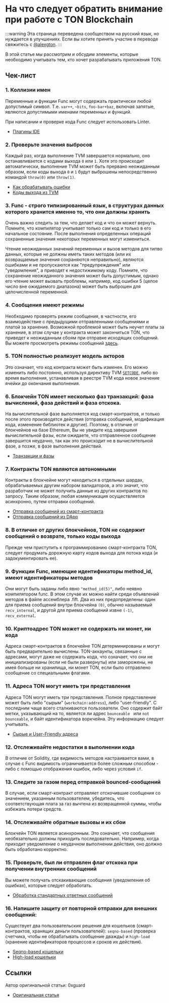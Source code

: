 # На что следует обратить внимание при работе с TON Blockchain

:::warning
Эта страница переведена сообществом на русский язык, но нуждается в улучшениях. Если вы хотите принять участие в переводе свяжитесь с [@alexgton](https://t.me/alexgton).
:::

В этой статье мы рассмотрим и обсудим элементы, которые необходимо учитывать тем, кто хочет разрабатывать приложения TON.

## Чек-лист

### 1. Коллизии имен

Переменные и функции Func могут содержать практически любой допустимый символ. Т.е. `var++`, `~bits`, `foo-bar+baz`, включая запятые, являются допустимыми именами переменных и функций.

При написании и проверке кода Func следует использовать Linter.

- [Плагины IDE](/v3/documentation/smart-contracts/getting-started/ide-plugins/)

### 2. Проверьте значения выбросов

Каждый раз, когда выполнение TVM завершается нормально, оно останавливается с кодами выхода `0` или `1`. Хотя это происходит автоматически, выполнение TVM может быть прервано неожиданным образом, если коды выхода `0` и `1` будут выброшены непосредственно командой `throw(0)` или `throw(1)`.

- [Как обрабатывать ошибки](/v3/documentation/smart-contracts/func/docs/builtins#throwing-exceptions)
- [Коды выхода из TVM](/v3/documentation/tvm/exit-codes)

### 3. Func - строго типизированный язык, в структурах данных которого хранится именно то, что они должны хранить

Очень важно следить за тем, что делает код и что он может вернуть. Помните, что компилятор учитывает только сам код и только в его начальное состояние. После выполнения определенных операций сохраненные значения некоторых переменных могут измениться.

Чтение неожиданных значений переменных и вызов методов для типво данных, которые не должны иметь таких методов (или их возвращаемые значения сохраняются неправильно), являются ошибками и не пропускаются как "предупреждения" или "уведомления", а приводят к недостижимому коду. Помните, что сохранение неожиданного значения может быть допустимым, однако его чтение может вызвать проблемы, например, код ошибки 5 (целое число вне ожидаемого диапазона) может быть выброшен для целочисленной переменной.

### 4. Сообщения имеют режимы

Необходимо проверять режим сообщения, в частности, его взаимодействие с предыдущими отправленными сообщениями и платой за хранение. Возможной проблемой может быть неучет платы за хранение, в этом случае у контракта может закончиться TON, что приведет к неожиданным сбоям при отправке исходящих сообщений. Вы можете просмотреть режимы сообщений [здесь](/v3/documentation/smart-contracts/message-management/sending-messages#message-modes).

### 5. TON полностью реализует модель акторов

Это означает, что код контракта может быть изменен. Его можно изменить либо постоянно, используя директиву TVM [`SETCODE`](/v3/documentation/smart-contracts/func/docs/stdlib#set_code), либо во время выполнения, устанавливая в реестре TVM кода новое значение ячейки до окончания выполнения.

### 6. Блокчейн TON имеет несколько фаз транзакций: фаза вычислений, фаза действий и фаза отскока.

На вычислительной фазе выполняется код смарт-контрактов, и только после этого производятся действия (отправка сообщений, модификация кода, изменение библиотек и другие). Поэтому, в отличие от блокчейнов на базе Ethereum, Вы не увидите код завершеия вычислительной фазы, если ожидаете, что отправленное сообщение завершится неудачно, так как это происходит не в вычислительной фазе, а позже, в фазе выполнения действий.

- [Транзакции и фазы](/v3/documentation/tvm/overview#transactions-and-phases)

### 7. Контракты TON являются автономными

Контракты в блокчейне могут находиться в отдельных шардах, обрабатываемых другим набором валидаторов, а это значит, что разработчик не может получить данные из других контрактов по запросу. Таким образом, любая коммуникация осуществляется асинхронно, путем отправки сообщений.

- [Отправка сообщений из смарт-контракта](/v3/guidelines/ton-connect/cookbook/cells)
- [Отправка сообщений из DApp](/v3/guidelines/ton-connect/cookbook/cells)

### 8. В отличие от других блокчейнов, TON не содержит сообщений о возврате, только коды выхода

Прежде чем приступить к программированию смарт-контракта TON, следует продумать дорожную карту кодов выхода для потока кода (и задокументировать ее).

### 9. Функции Func, имеющие идентификаторы method_id, имеют идентификаторы методов

Они могут быть заданы либо явно `"method_id(5)"`, либо неявно компилятором func. В этом случае их можно найти среди объявлений методов в файле ассемблера .fift. Два из них предопределены: один для приема сообщений внутри блокчейна `(0)`, обычно называемый `recv_internal`, и другой для приема сообщений извне `(-1)`, `recv_external`.

### 10. Криптоадрес TON может не содержать ни монет, ни кода

Адреса смарт-контрактов в блокчейне TON детерминированы и могут быть предварительно вычислены. TON-аккаунты, связанные с адресами, могут даже не содержать кода, что означает, что они не инициализированы (если не были развернуты) или заморожены, не имея больше ни хранилища, ни монет TON, если было отправлено сообщение со специальными флагами.

### 11. Адреса TON могут иметь три представления

Адреса TON могут иметь три представления.
Полное представление может быть либо "сырым" (`workchain:address`), либо "user-friendly". С последним чаще всего сталкиваются пользователи. Оно содержит байт метки, указывающий на то, является ли адрес `bounceable ` или `not bounceable`, и байт идентификатора воркчейна. Эту информацию следует учитывать.

- [Сырые и User-Friendly адреса](/v3/documentation/smart-contracts/addresses/address-formats)

### 12. Отслеживайте недостатки в выполнении кода

В отличие от Solidity, где видимость методов настраивается вами, в случае с Func видимость ограничивается более сложным способом - либо с помощью отображения ошибок, либо через условия `if`.

### 13. Следите за газом перед отправкой bounced-сообщений

В случае, если смарт-контракт отправляет отскочившие сообщения со значением, указанным пользователем, убедитесь, что соответствующая плата за газ вычтена из возвращенной суммы, чтобы избежать потери средств.

### 14. Отслеживайте обратные вызовы и их сбои

Блокчейн TON является асинхронным. Это означает, что сообщения необязательно должны приходить последовательно. Например, когда приходит уведомление о неудачном выполнении действия, оно должно быть обработано корректно.

### 15. Проверьте, был ли отправлен флаг отскока при получении внутренних сообщений

Вы можете получать отскакивающие сообщения (уведомления об ошибках), которые следует обработать.

- [Обработка стандартных ответных сообщений](/v3/documentation/smart-contracts/message-management/internal-messages#handling-of-standard-response-messages)

### 16. Напишите защиту от повторной отправки для внешних сообщений:

Существует два пользовательских решения для кошельков (смарт-контрактов, хранящих деньги пользователей): `seqno-based` (проверка счетчика, чтобы не обрабатывать сообщение дважды) и `high-load` (хранение идентификаторов процессов и сроков их действия).

- [Seqno-based кошельки](/v3/guidelines/dapps/asset-processing/payments-processing/#seqno-based-wallets)
- [High-load кошельки](/v3/guidelines/dapps/asset-processing/payments-processing/#high-load-wallets)

## Ссылки

Автор оригинальной статьи: 0xguard

- [Оригинальная статья](https://0xguard.com/things_to_focus_on_while_working_with_ton_blockchain)
